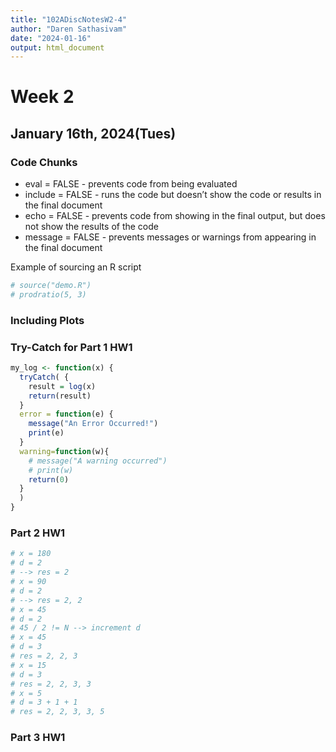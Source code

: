 ```yaml
---
title: "102ADiscNotesW2-4"
author: "Daren Sathasivam"
date: "2024-01-16"
output: html_document
---
```


# Week 2
## January 16th, 2024(Tues)

### Code Chunks
* eval = FALSE - prevents code from being evaluated
* include = FALSE - runs the code but doesn't show the code or results in the final document
* echo = FALSE - prevents code from showing in the final output, but does not show the results of the code
* message = FALSE - prevents messages or warnings from appearing in the final document

Example of sourcing an R script
```r
# source("demo.R")
# prodratio(5, 3)
```

### Including Plots

### Try-Catch for Part 1 HW1
```r
my_log <- function(x) {
  tryCatch( {
    result = log(x)
    return(result)
  }
  error = function(e) {
    message("An Error Occurred!")
    print(e)
  }
  warning=function(w){
    # message("A warning occurred")
    # print(w)
    return(0)
  }
  )
}
```


### Part 2 HW1
```r
# x = 180
# d = 2
# --> res = 2
# x = 90
# d = 2
# --> res = 2, 2
# x = 45
# d = 2
# 45 / 2 != N --> increment d
# x = 45
# d = 3
# res = 2, 2, 3
# x = 15
# d = 3
# res = 2, 2, 3, 3
# x = 5
# d = 3 + 1 + 1
# res = 2, 2, 3, 3, 5
```

### Part 3 HW1
```r

```

